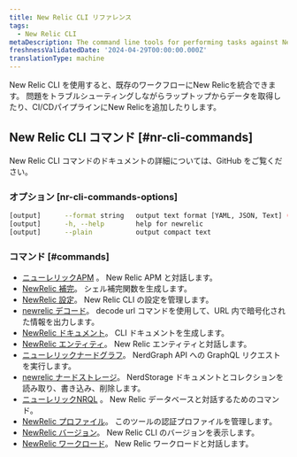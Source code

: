 ```yaml
---
title: New Relic CLI リファレンス
tags:
  - New Relic CLI
metaDescription: The command line tools for performing tasks against New Relic APIs
freshnessValidatedDate: '2024-04-29T00:00:00.000Z'
translationType: machine
---
```


New Relic CLI を使用すると、既存のワークフローにNew Relicを統合できます。 問題をトラブルシューティングしながらラップトップからデータを取得したり、CI/CDパイプラインにNew Relicを追加したりします。

## New Relic CLI コマンド [#nr-cli-commands]

New Relic CLI コマンドのドキュメントの詳細については、GitHub をご覧ください。

### オプション \[nr-cli-commands-options]

```bash copyable=false
[output]      --format string   output text format [YAML, JSON, Text] (default "JSON")
[output]      -h, --help        help for newrelic
[output]      --plain           output compact text
```

### コマンド [#commands]

* [ニューレリックAPM](https://github.com/newrelic/newrelic-cli/blob/master/docs/cli/newrelic_apm.md) 。 New Relic APM と対話します。
* [NewRelic 補完](https://github.com/newrelic/newrelic-cli/blob/master/docs/cli/newrelic_completion.md)。 シェル補完関数を生成します。
* [NewRelic 設定](https://github.com/newrelic/newrelic-cli/blob/master/docs/cli/newrelic_config.md)。 New Relic CLI の設定を管理します。
* [newrelic デコード](https://github.com/newrelic/newrelic-cli/blob/master/docs/cli/newrelic_decode.md)。 decode url コマンドを使用して、URL 内で暗号化された情報を出力します。
* [NewRelic ドキュメント](https://github.com/newrelic/newrelic-cli/blob/master/docs/cli/newrelic_documentation.md)。 CLI ドキュメントを生成します。
* [NewRelic エンティティ](https://github.com/newrelic/newrelic-cli/blob/master/docs/cli/newrelic_entity.md)。 New Relic エンティティと対話します。
* [ニューレリックナードグラフ](https://github.com/newrelic/newrelic-cli/blob/master/docs/cli/newrelic_nerdgraph.md)。 NerdGraph API への GraphQL リクエストを実行します。
* [newrelic ナードストレージ](https://github.com/newrelic/newrelic-cli/blob/master/docs/cli/newrelic_nerdstorage.md)。 NerdStorage ドキュメントとコレクションを読み取り、書き込み、削除します。
* [ニューレリックNRQL](https://github.com/newrelic/newrelic-cli/blob/master/docs/cli/newrelic_nrql.md) 。 New Relic データベースと対話するためのコマンド。
* [NewRelic プロファイル](https://github.com/newrelic/newrelic-cli/blob/master/docs/cli/newrelic_profile.md)。 このツールの認証プロファイルを管理します。
* [NewRelic バージョン](https://github.com/newrelic/newrelic-cli/blob/master/docs/cli/newrelic_version.md)。 New Relic CLI のバージョンを表示します。
* [NewRelic ワークロード](https://github.com/newrelic/newrelic-cli/blob/master/docs/cli/newrelic_workload.md)。 New Relic ワークロードと対話します。